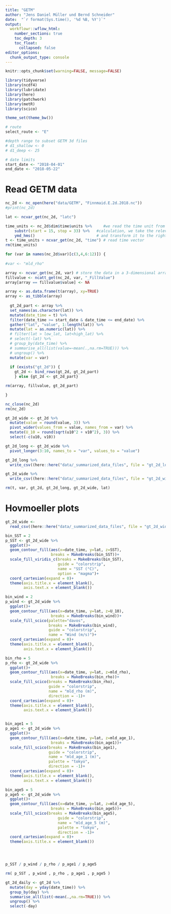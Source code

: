 ```yaml
---
title: "GETM"
author: "Jens Daniel Müller und Bernd Schneider"
date:  "`r format(Sys.time(), '%d %B, %Y')`"
output: 
  workflowr::wflow_html:
    number_sections: true
    toc_depth: 3
    toc_float:
      collapsed: false
editor_options:
  chunk_output_type: console
---
```



```r
knitr::opts_chunk$set(warning=FALSE, message=FALSE)
```

```r
library(tidyverse)
library(ncdf4)
library(lubridate)
library(here)
library(patchwork)
library(metR)
library(scico)
```


```r
theme_set(theme_bw())
```


```r

# route
select_route <- "E"

#depth range to subset GETM 3d files
# d1_shallow <- 0
# d1_deep <- 25

# date limits
start_date <- "2018-04-01"
end_date <- "2018-05-22"

```

# Read GETM data

```r

nc_2d <- nc_open(here("data/GETM", "Finnmaid.E.2d.2018.nc"))
#print(nc_2d)

lat <- ncvar_get(nc_2d, "latc")

time_units <- nc_2d$dim$time$units %>%     #we read the time unit from the netcdf file to calibrate the time 
    substr(start = 15, stop = 33) %>%   #calculation, we take the relevant information from the string
    ymd_hms()                           # and transform it to the right format
t <- time_units + ncvar_get(nc_2d, "time") # read time vector
rm(time_units)

for (var in names(nc_2d$var)[c(3,4,6:12)]) {
  
#var <- "mld_rho"

array <- ncvar_get(nc_2d, var) # store the data in a 3-dimensional array
fillvalue <- ncatt_get(nc_2d, var, "_FillValue")
array[array == fillvalue$value] <- NA

array <- as.data.frame(t(array), xy=TRUE)
array <- as_tibble(array)
      
  gt_2d_part <- array %>%
  set_names(as.character(lat)) %>%
  mutate(date_time = t) %>%
  filter(date_time >= start_date & date_time <= end_date) %>% 
  gather("lat", "value", 1:length(lat)) %>%
  mutate(lat = as.numeric(lat)) %>%
  # filter(lat > low_lat, lat<high_lat) %>%
  # select(-lat) %>% 
  # group_by(date_time) %>% 
  # summarise_all(list(value=~mean(.,na.rm=TRUE))) %>%
  # ungroup() %>% 
  mutate(var = var)
     
  if (exists("gt_2d")) {
    gt_2d <- bind_rows(gt_2d, gt_2d_part)
    } else {gt_2d <- gt_2d_part} 

rm(array, fillvalue, gt_2d_part)

}

nc_close(nc_2d)
rm(nc_2d)

gt_2d_wide <- gt_2d %>% 
  mutate(value = round(value, 3)) %>% 
  pivot_wider(values_from = value, names_from = var) %>% 
  mutate(U_10 = round(sqrt(u10^2 + v10^2), 3)) %>% 
  select(-c(u10, v10))

gt_2d_long <- gt_2d_wide %>% 
  pivot_longer(3:10, names_to = "var", values_to = "value")

gt_2d_long %>% 
  write_csv((here::here("data/_summarized_data_files", file = "gt_2d_long.csv")))

gt_2d_wide %>% 
  write_csv((here::here("data/_summarized_data_files", file = "gt_2d_wide.csv")))

rm(t, var, gt_2d, gt_2d_long, gt_2d_wide, lat)

```


# Hovmoeller plots

```r

gt_2d_wide <- 
  read_csv((here::here("data/_summarized_data_files", file = "gt_2d_wide.csv")))

bin_SST = 2 
p_SST <- gt_2d_wide %>% 
  ggplot()+
  geom_contour_fill(aes(x=date_time, y=lat, z=SST),
                    breaks = MakeBreaks(bin_SST))+
  scale_fill_viridis_c(breaks = MakeBreaks(bin_SST),
                       guide = "colorstrip",
                       name = "SST (°C)",
                       option = "magma")+
  coord_cartesian(expand = 0)+
  theme(axis.title.x = element_blank(),
        axis.text.x = element_blank())

bin_wind = 2 
p_wind <- gt_2d_wide %>% 
  ggplot()+
  geom_contour_fill(aes(x=date_time, y=lat, z=U_10),
                    breaks = MakeBreaks(bin_wind))+
  scale_fill_scico(palette="davos",
                   breaks = MakeBreaks(bin_wind),
                   guide = "colorstrip",
                   name = "Wind (m/s)")+
  coord_cartesian(expand = 0)+
  theme(axis.title.x = element_blank(),
        axis.text.x = element_blank())

bin_rho = 5 
p_rho <- gt_2d_wide %>% 
  ggplot()+
  geom_contour_fill(aes(x=date_time, y=lat, z=mld_rho),
                    breaks = MakeBreaks(bin_rho))+
  scale_fill_scico(breaks = MakeBreaks(bin_rho),
                   guide = "colorstrip",
                   name = "mld_rho (m)",
                   direction = -1)+
  coord_cartesian(expand = 0)+
  theme(axis.title.x = element_blank(),
        axis.text.x = element_blank())


bin_age1 = 5 
p_age1 <- gt_2d_wide %>% 
  ggplot()+
  geom_contour_fill(aes(x=date_time, y=lat, z=mld_age_1),
                    breaks = MakeBreaks(bin_age1))+
  scale_fill_scico(breaks = MakeBreaks(bin_age1),
                   guide = "colorstrip",
                   name = "mld_age_1 (m)",
                   palette = "tokyo",
                   direction = -1)+
  coord_cartesian(expand = 0)+
  theme(axis.title.x = element_blank(),
        axis.text.x = element_blank())

bin_age5 = 5 
p_age5 <- gt_2d_wide %>% 
  ggplot()+
  geom_contour_fill(aes(x=date_time, y=lat, z=mld_age_5),
                    breaks = MakeBreaks(bin_age5))+
  scale_fill_scico(breaks = MakeBreaks(bin_age5),
                       guide = "colorstrip",
                       name = "mld_age_5 (m)",
                       palette = "tokyo",
                       direction = -1)+
  coord_cartesian(expand = 0)+
  theme(axis.title.x = element_blank())




p_SST / p_wind / p_rho / p_age1 / p_age5 

rm( p_SST , p_wind , p_rho , p_age1 , p_age5 )


```



```r

gt_2d_daily <- gt_2d %>% 
  mutate(day = yday(date_time)) %>% 
  group_by(day) %>% 
  summarise_all(list(~mean(.,na.rm=TRUE))) %>%
  ungroup() %>% 
  select(-day)
```

